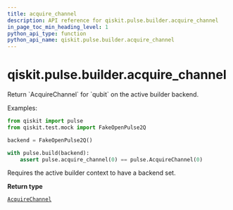```yaml
---
title: acquire_channel
description: API reference for qiskit.pulse.builder.acquire_channel
in_page_toc_min_heading_level: 1
python_api_type: function
python_api_name: qiskit.pulse.builder.acquire_channel
---
```


# qiskit.pulse.builder.acquire\_channel

<Function id="qiskit.pulse.builder.acquire_channel" name="acquire_channel" isDedicatedPage={true} github="https://github.com/qiskit/qiskit/tree/stable/0.19/qiskit/pulse/builder.py" signature="acquire_channel(qubit)">
  Return `AcquireChannel` for `qubit` on the active builder backend.

  Examples:

  ```python
  from qiskit import pulse
  from qiskit.test.mock import FakeOpenPulse2Q

  backend = FakeOpenPulse2Q()

  with pulse.build(backend):
      assert pulse.acquire_channel(0) == pulse.AcquireChannel(0)
  ```

  <Admonition title="Note" type="note">
    Requires the active builder context to have a backend set.
  </Admonition>

  **Return type**

  [`AcquireChannel`](qiskit.pulse.channels.AcquireChannel "qiskit.pulse.channels.AcquireChannel")
</Function>


